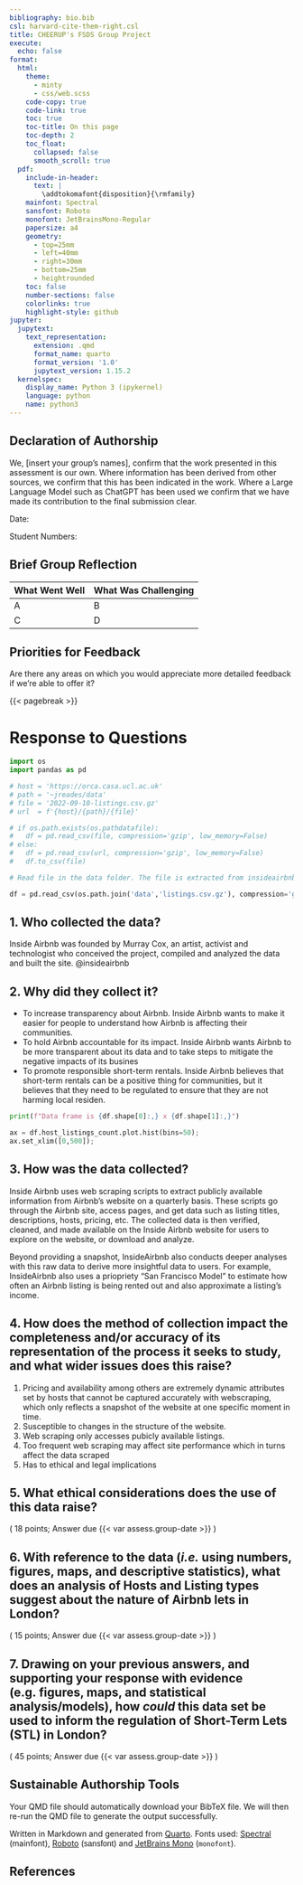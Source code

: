```yaml
---
bibliography: bio.bib
csl: harvard-cite-them-right.csl
title: CHEERUP's FSDS Group Project
execute:
  echo: false
format:
  html:
    theme:
      - minty
      - css/web.scss
    code-copy: true
    code-link: true
    toc: true
    toc-title: On this page
    toc-depth: 2
    toc_float:
      collapsed: false
      smooth_scroll: true
  pdf:
    include-in-header:
      text: |
        \addtokomafont{disposition}{\rmfamily}
    mainfont: Spectral
    sansfont: Roboto
    monofont: JetBrainsMono-Regular
    papersize: a4
    geometry:
      - top=25mm
      - left=40mm
      - right=30mm
      - bottom=25mm
      - heightrounded
    toc: false
    number-sections: false
    colorlinks: true
    highlight-style: github
jupyter:
  jupytext:
    text_representation:
      extension: .qmd
      format_name: quarto
      format_version: '1.0'
      jupytext_version: 1.15.2
  kernelspec:
    display_name: Python 3 (ipykernel)
    language: python
    name: python3
---
```


## Declaration of Authorship {.unnumbered .unlisted}

We, [insert your group's names], confirm that the work presented in this assessment is our own. Where information has been derived from other sources, we confirm that this has been indicated in the work. Where a Large Language Model such as ChatGPT has been used we confirm that we have made its contribution to the final submission clear.

Date:

Student Numbers: 

## Brief Group Reflection

| What Went Well | What Was Challenging |
| -------------- | -------------------- |
| A              | B                    |
| C              | D                    |

## Priorities for Feedback

Are there any areas on which you would appreciate more detailed feedback if we're able to offer it?

{{< pagebreak >}}

# Response to Questions

```python
import os
import pandas as pd
```

```python
# host = 'https://orca.casa.ucl.ac.uk'
# path = '~jreades/data'
# file = '2022-09-10-listings.csv.gz'
# url  = f'{host}/{path}/{file}'

# if os.path.exists(os.pathdatafile):
#   df = pd.read_csv(file, compression='gzip', low_memory=False)
# else: 
#   df = pd.read_csv(url, compression='gzip', low_memory=False)
#   df.to_csv(file)
```

```python
# Read file in the data folder. The file is extracted from insideairbnb.com on Nov 13, 2023

df = pd.read_csv(os.path.join('data','listings.csv.gz'), compression='gzip', low_memory=False)
```

## 1. Who collected the data?

Inside Airbnb was founded by Murray Cox, an artist, activist and technologist who conceived the project, compiled and analyzed the data and built the site. @insideairbnb
 

## 2. Why did they collect it?

- To increase transparency about Airbnb. Inside Airbnb wants to make it easier for people to understand how Airbnb is affecting their communities.
- To hold Airbnb accountable for its impact. Inside Airbnb wants Airbnb to be more transparent about its data and to take steps to mitigate the negative impacts of its busines
- 
To promote responsible short-term rentals. Inside Airbnb believes that short-term rentals can be a positive thing for communities, but it believes that they need to be regulated to ensure that they are not harming local residen.

```python
print(f"Data frame is {df.shape[0]:,} x {df.shape[1]:,}")
```

```python
ax = df.host_listings_count.plot.hist(bins=50);
ax.set_xlim([0,500]);
```

## 3. How was the data collected?  

Inside Airbnb uses web scraping scripts to extract publicly available information from Airbnb's website on a quarterly basis. These scripts go through the Airbnb site, access pages, and get data such as listing titles, descriptions, hosts, pricing, etc. The collected data is then verified, cleaned, and made available on the Inside Airbnb website for users to explore on the website, or download and analyze. 

Beyond providing a snapshot, InsideAirbnb also conducts deeper analyses with this raw data to derive more insightful data to users. For example, InsideAirbnb also uses a priopriety "San Francisco Model" to estimate how often an Airbnb listing is being rented out and also approximate a listing's income.

## 4. How does the method of collection impact the completeness and/or accuracy of its representation of the process it seeks to study, and what wider issues does this raise?

1. Pricing and availability among others are extremely dynamic attributes set by hosts that cannot be captured accurately with webscraping, which only reflects a snapshot of the website at one specific moment in time.
2. Susceptible to changes in the structure of the website.
3. Web scraping only accesses pubicly available listings.
4. Too frequent web scraping may affect site performance which in turns affect the data scraped
5. Has to ethical and legal implications

## 5. What ethical considerations does the use of this data raise? 

::: {.duedate}

( 18 points; Answer due {{< var assess.group-date >}} )

:::

## 6. With reference to the data (*i.e.* using numbers, figures, maps, and descriptive statistics), what does an analysis of Hosts and Listing types suggest about the nature of Airbnb lets in London? 

::: {.duedate}

( 15 points; Answer due {{< var assess.group-date >}} )

:::

## 7. Drawing on your previous answers, and supporting your response with evidence (e.g. figures, maps, and statistical analysis/models), how *could* this data set be used to inform the regulation of Short-Term Lets (STL) in London? 

::: {.duedate}

( 45 points; Answer due {{< var assess.group-date >}} )

:::

## Sustainable Authorship Tools

Your QMD file should automatically download your BibTeX file. We will then re-run the QMD file to generate the output successfully.

Written in Markdown and generated from [Quarto](https://quarto.org/). Fonts used: [Spectral](https://fonts.google.com/specimen/Spectral) (mainfont), [Roboto](https://fonts.google.com/specimen/Roboto) (<span style="font-family:Sans-Serif;">sansfont</span>) and [JetBrains Mono](https://fonts.google.com/specimen/JetBrains%20Mono) (`monofont`). 

## References
